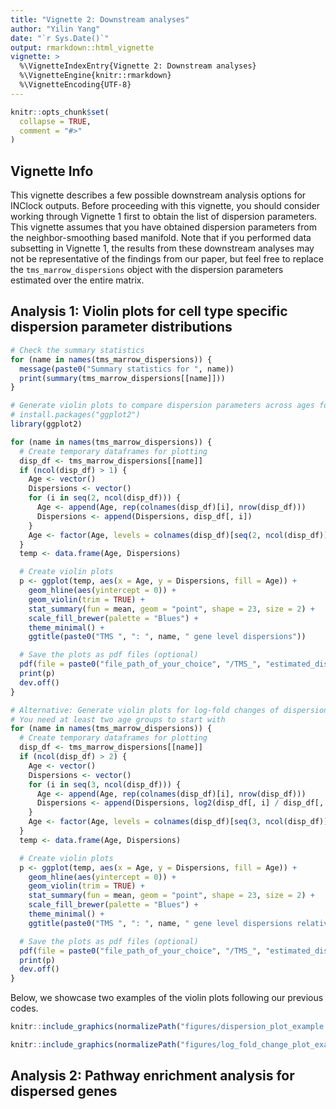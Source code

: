 ```yaml
---
title: "Vignette 2: Downstream analyses"
author: "Yilin Yang"
date: "`r Sys.Date()`"
output: rmarkdown::html_vignette
vignette: >
  %\VignetteIndexEntry{Vignette 2: Downstream analyses}
  %\VignetteEngine{knitr::rmarkdown}
  %\VignetteEncoding{UTF-8}
---
```


```r
knitr::opts_chunk$set(
  collapse = TRUE,
  comment = "#>"
)
```

## Vignette Info
This vignette describes a few possible downstream analysis options for INClock outputs. Before proceeding with this vignette, you should consider working through Vignette 1 first to obtain the list of dispersion parameters. This vignette assumes that you have obtained dispersion parameters from the neighbor-smoothing based manifold. Note that if you performed data subsetting in Vignette 1, the results from these downstream analyses may not be representative of the findings from our paper, but feel free to replace the `tms_marrow_dispersions` object with the dispersion parameters estimated over the entire matrix.

## Analysis 1: Violin plots for cell type specific dispersion parameter distributions

```r
# Check the summary statistics
for (name in names(tms_marrow_dispersions)) {
  message(paste0("Summary statistics for ", name))
  print(summary(tms_marrow_dispersions[[name]]))
}

# Generate violin plots to compare dispersion parameters across ages for each cell type
# install.packages("ggplot2")
library(ggplot2)

for (name in names(tms_marrow_dispersions)) {
  # Create temporary dataframes for plotting
  disp_df <- tms_marrow_dispersions[[name]]
  if (ncol(disp_df) > 1) {
    Age <- vector()
    Dispersions <- vector()
    for (i in seq(2, ncol(disp_df))) {
      Age <- append(Age, rep(colnames(disp_df)[i], nrow(disp_df)))
      Dispersions <- append(Dispersions, disp_df[, i])
    }
    Age <- factor(Age, levels = colnames(disp_df)[seq(2, ncol(disp_df))])
  }
  temp <- data.frame(Age, Dispersions)

  # Create violin plots
  p <- ggplot(temp, aes(x = Age, y = Dispersions, fill = Age)) +
    geom_hline(aes(yintercept = 0)) +
    geom_violin(trim = TRUE) +
    stat_summary(fun = mean, geom = "point", shape = 23, size = 2) +
    scale_fill_brewer(palette = "Blues") +
    theme_minimal() +
    ggtitle(paste0("TMS ", ": ", name, " gene level dispersions"))

  # Save the plots as pdf files (optional)
  pdf(file = paste0("file_path_of_your_choice", "/TMS_", "estimated_dispersion_", gsub(" ", "_", name), ".pdf")) # Replace with your own file path
  print(p)
  dev.off()
}

# Alternative: Generate violin plots for log-fold changes of dispersion parameters with respect to the youngest age group
# You need at least two age groups to start with
for (name in names(tms_marrow_dispersions)) {
  # Create temporary dataframes for plotting
  disp_df <- tms_marrow_dispersions[[name]]
  if (ncol(disp_df) > 2) {
    Age <- vector()
    Dispersions <- vector()
    for (i in seq(3, ncol(disp_df))) {
      Age <- append(Age, rep(colnames(disp_df)[i], nrow(disp_df)))
      Dispersions <- append(Dispersions, log2(disp_df[, i] / disp_df[, 2]))
    }
    Age <- factor(Age, levels = colnames(disp_df)[seq(3, ncol(disp_df))])
  }
  temp <- data.frame(Age, Dispersions)

  # Create violin plots
  p <- ggplot(temp, aes(x = Age, y = Dispersions, fill = Age)) +
    geom_hline(aes(yintercept = 0)) +
    geom_violin(trim = TRUE) +
    stat_summary(fun = mean, geom = "point", shape = 23, size = 2) +
    scale_fill_brewer(palette = "Blues") +
    theme_minimal() +
    ggtitle(paste0("TMS ", ": ", name, " gene level dispersions relative to ", colnames(disp_df)[2]))

  # Save the plots as pdf files (optional)
  pdf(file = paste0("file_path_of_your_choice", "/TMS_", "estimated_dispersion_", gsub(" ", "_", name), ".pdf")) # Replace with your own file path
  print(p)
  dev.off()
}
```

Below, we showcase two examples of the violin plots following our previous codes.

```r
knitr::include_graphics(normalizePath("figures/dispersion_plot_example.png"))
```

```r
knitr::include_graphics(normalizePath("figures/log_fold_change_plot_example.png"))
```

## Analysis 2: Pathway enrichment analysis for dispersed genes
